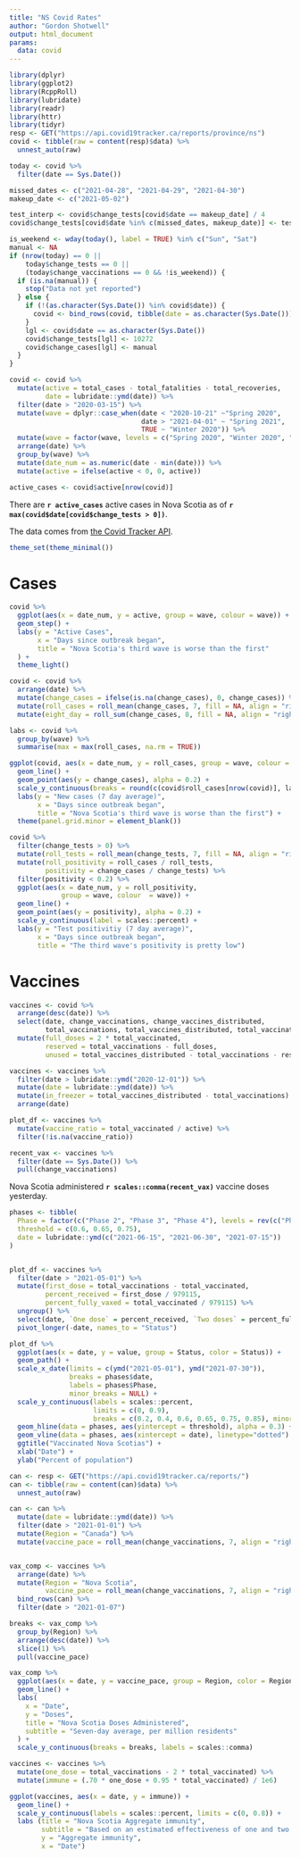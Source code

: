```yaml
---
title: "NS Covid Rates"
author: "Gordon Shotwell"
output: html_document
params:
  data: covid
---
```

```r
library(dplyr)
library(ggplot2)
library(RcppRoll)
library(lubridate)
library(readr)
library(httr)
library(tidyr)
resp <- GET("https://api.covid19tracker.ca/reports/province/ns")
covid <- tibble(raw = content(resp)$data) %>% 
  unnest_auto(raw)

today <- covid %>% 
  filter(date == Sys.Date())

missed_dates <- c("2021-04-28", "2021-04-29", "2021-04-30")
makeup_date <- c("2021-05-02")

test_interp <- covid$change_tests[covid$date == makeup_date] / 4
covid$change_tests[covid$date %in% c(missed_dates, makeup_date)] <- test_interp

is_weekend <- wday(today(), label = TRUE) %in% c("Sun", "Sat")
manual <- NA
if (nrow(today) == 0 ||
    today$change_tests == 0 ||
    (today$change_vaccinations == 0 && !is_weekend)) {
  if (is.na(manual)) {
    stop("Data not yet reported")
  } else {
    if (!(as.character(Sys.Date()) %in% covid$date)) {
      covid <- bind_rows(covid, tibble(date = as.character(Sys.Date())))
    }
    lgl <- covid$date == as.character(Sys.Date())
    covid$change_tests[lgl] <- 10272
    covid$change_cases[lgl] <- manual
  }
}

covid <- covid %>% 
  mutate(active = total_cases - total_fatalities - total_recoveries,
         date = lubridate::ymd(date)) %>%
  filter(date > "2020-03-15") %>% 
  mutate(wave = dplyr::case_when(date < "2020-10-21" ~"Spring 2020", 
                                 date > "2021-04-01" ~ "Spring 2021", 
                                 TRUE ~ "Winter 2020")) %>% 
  mutate(wave = factor(wave, levels = c("Spring 2020", "Winter 2020", "Spring 2021"))) %>% 
  arrange(date) %>% 
  group_by(wave) %>% 
  mutate(date_num = as.numeric(date - min(date))) %>% 
  mutate(active = ifelse(active < 0, 0, active)) 

active_cases <- covid$active[nrow(covid)]
```

There are **`r active_cases`** active cases in Nova Scotia as of **`r max(covid$date[covid$change_tests > 0])`**.

The data comes from [the Covid Tracker API](https://api.covid19tracker.ca/). 

```r
theme_set(theme_minimal())
```

# Cases 

```r
covid %>% 
  ggplot(aes(x = date_num, y = active, group = wave, colour = wave)) +
  geom_step() +
  labs(y = "Active Cases",
       x = "Days since outbreak began",
       title = "Nova Scotia's third wave is worse than the first"
  ) +
  theme_light()

covid <- covid %>% 
  arrange(date) %>% 
  mutate(change_cases = ifelse(is.na(change_cases), 0, change_cases)) %>% 
  mutate(roll_cases = roll_mean(change_cases, 7, fill = NA, align = "right")) %>%
  mutate(eight_day = roll_sum(change_cases, 8, fill = NA, align = "right")) 

labs <- covid %>% 
  group_by(wave) %>% 
  summarise(max = max(roll_cases, na.rm = TRUE))

ggplot(covid, aes(x = date_num, y = roll_cases, group = wave, colour = wave)) +
  geom_line() +
  geom_point(aes(y = change_cases), alpha = 0.2) +
  scale_y_continuous(breaks = round(c(covid$roll_cases[nrow(covid)], labs$max), 1)) +
  labs(y = "New cases (7 day average)",
       x = "Days since outbreak began",
       title = "Nova Scotia's third wave is worse than the first") +
  theme(panel.grid.minor = element_blank())
```

```r
covid %>%
  filter(change_tests > 0) %>% 
  mutate(roll_tests = roll_mean(change_tests, 7, fill = NA, align = "right")) %>%
  mutate(roll_positivity = roll_cases / roll_tests, 
         positivity = change_cases / change_tests) %>%
  filter(positivity < 0.2) %>% 
  ggplot(aes(x = date_num, y = roll_positivity,
             group = wave, colour  = wave)) +
  geom_line() +
  geom_point(aes(y = positivity), alpha = 0.2) +
  scale_y_continuous(label = scales::percent) +
  labs(y = "Test positivitiy (7 day average)",
       x = "Days since outbreak began",
       title = "The third wave's positivity is pretty low") 
```

# Vaccines

```r
vaccines <- covid %>% 
  arrange(desc(date)) %>% 
  select(date, change_vaccinations, change_vaccines_distributed, 
         total_vaccinations, total_vaccines_distributed, total_vaccinated, active) %>% 
  mutate(full_doses = 2 * total_vaccinated,
         reserved = total_vaccinations - full_doses,
         unused = total_vaccines_distributed - total_vaccinations - reserved)

vaccines <- vaccines %>% 
  filter(date > lubridate::ymd("2020-12-01")) %>% 
  mutate(date = lubridate::ymd(date)) %>% 
  mutate(in_freezer = total_vaccines_distributed - total_vaccinations) %>% 
  arrange(date)

plot_df <- vaccines %>% 
  mutate(vaccine_ratio = total_vaccinated / active) %>% 
  filter(!is.na(vaccine_ratio)) 

recent_vax <- vaccines %>% 
  filter(date == Sys.Date()) %>% 
  pull(change_vaccinations)
```


Nova Scotia administered **`r scales::comma(recent_vax)`** vaccine doses yesterday.

```r

phases <- tibble(
  Phase = factor(c("Phase 2", "Phase 3", "Phase 4"), levels = rev(c("Phase 2", "Phase 3", "Phase 4"))),
  threshold = c(0.6, 0.65, 0.75),
  date = lubridate::ymd(c("2021-06-15", "2021-06-30", "2021-07-15"))
)


plot_df <- vaccines %>% 
  filter(date > "2021-05-01") %>% 
  mutate(first_dose = total_vaccinations - total_vaccinated,
         percent_received = first_dose / 979115,
         percent_fully_vaxed = total_vaccinated / 979115) %>% 
  ungroup() %>% 
  select(date, `One dose` = percent_received, `Two doses` = percent_fully_vaxed) %>% 
  pivot_longer(-date, names_to = "Status")

plot_df %>% 
  ggplot(aes(x = date, y = value, group = Status, color = Status)) +
  geom_path() +
  scale_x_date(limits = c(ymd("2021-05-01"), ymd("2021-07-30")), 
               breaks = phases$date,
               labels = phases$Phase,
               minor_breaks = NULL) +
  scale_y_continuous(labels = scales::percent,
                     limits = c(0, 0.9),
                     breaks = c(0.2, 0.4, 0.6, 0.65, 0.75, 0.85), minor_breaks = NULL) +
  geom_hline(data = phases, aes(yintercept = threshold), alpha = 0.3) +
  geom_vline(data = phases, aes(xintercept = date), linetype="dotted") +
  ggtitle("Vaccinated Nova Scotias") +
  xlab("Date") + 
  ylab("Percent of population")
```




```r
can <- resp <- GET("https://api.covid19tracker.ca/reports/")
can <- tibble(raw = content(can)$data) %>% 
  unnest_auto(raw)

can <- can %>% 
  mutate(date = lubridate::ymd(date)) %>% 
  filter(date > "2021-01-01") %>% 
  mutate(Region = "Canada") %>% 
  mutate(vaccine_pace = roll_mean(change_vaccinations, 7, align = "right", fill = 0, na.rm = TRUE) / 37)


vax_comp <- vaccines %>% 
  arrange(date) %>% 
  mutate(Region = "Nova Scotia",
         vaccine_pace = roll_mean(change_vaccinations, 7, align = "right", fill = 0, na.rm = TRUE) / 0.975) %>% 
  bind_rows(can) %>% 
  filter(date > "2021-01-07") 

breaks <- vax_comp %>% 
  group_by(Region) %>% 
  arrange(desc(date)) %>% 
  slice(1) %>% 
  pull(vaccine_pace)

vax_comp %>% 
  ggplot(aes(x = date, y = vaccine_pace, group = Region, color = Region)) +
  geom_line() +
  labs(
    x = "Date",
    y = "Doses",
    title = "Nova Scotia Doses Administered",
    subtitle = "Seven-day average, per million residents"
  ) +
  scale_y_continuous(breaks = breaks, labels = scales::comma)

```

```r
vaccines <- vaccines %>% 
  mutate(one_dose = total_vaccinations - 2 * total_vaccinated) %>% 
  mutate(immune = (.70 * one_dose + 0.95 * total_vaccinated) / 1e6)

ggplot(vaccines, aes(x = date, y = immune)) + 
  geom_line() +
  scale_y_continuous(labels = scales::percent, limits = c(0, 0.8)) +
  labs (title = "Nova Scotia Aggregate immunity",
        subtitle = "Based on an estimated effectiveness of one and two dose vaccines",
        y = "Aggregate immunity",
        x = "Date")


```


